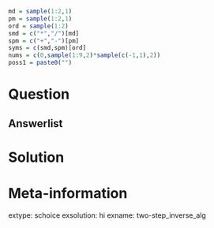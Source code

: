 ```r
md = sample(1:2,1)
pm = sample(1:2,1)
ord = sample(1:2)
smd = c("*","/")[md]
spm = c("+","-")[pm]
syms = c(smd,spm)[ord]
nums = c(0,sample(1:9,2)*sample(c(-1,1),2))
poss1 = paste0("")
```

Question
========


Answerlist
--------


Solution
========




Meta-information
============
extype: schoice
exsolution: hi
exname: two-step_inverse_alg